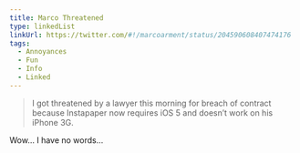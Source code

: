 ```yaml
---
title: Marco Threatened
type: linkedList
linkUrl: https://twitter.com/#!/marcoarment/status/204590608407474176
tags:
  - Annoyances
  - Fun
  - Info
  - Linked
---
```


> I got threatened by a lawyer this morning for breach of contract because Instapaper now requires iOS 5 and doesn’t work on his iPhone 3G.

Wow… I have no words…
